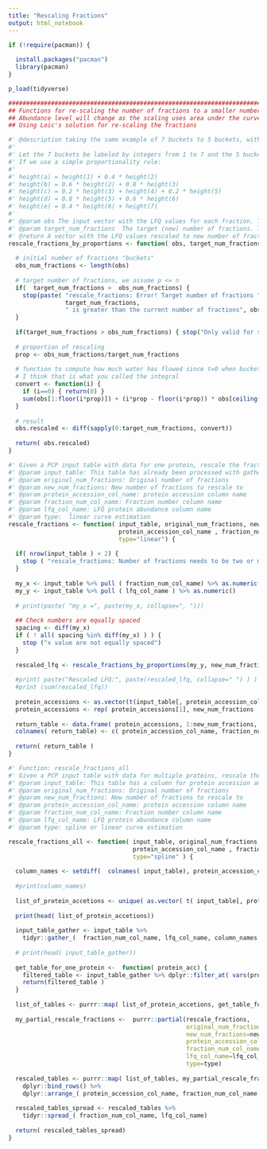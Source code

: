 ```yaml
---
title: "Rescaling Fractions"
output: html_notebook
---
```


```r
if (!require(pacman)) {
  
  install.packages("pacman")
  library(pacman)
}

p_load(tidyverse)
```


```r
################################################################################################################################
## Functions for re-scaling the number of fractions to a smaller number of fractions, preserving the shape of the PCP profile.
## Abundance level will change as the scaling uses area under the curve calculations (e.g. integration).
## Using Loic's solution for re-scaling the fractions

#' @description taking the same example of 7 buckets to 5 buckets, with heights 1, 5, 3, 7, 6, 4, 5.
#' 
#' Let the 7 buckets be labeled by integers from 1 to 7 and the 5 buckets labeled by letters from a to e:
#' If we use a simple proportionality rule:
#'   
#' height(a) = height(1) + 0.4 * height(2)
#' height(b) = 0.6 * height(2) + 0.8 * height(3)
#' height(c) = 0.2 * height(3) + height(4) + 0.2 * height(5)
#' height(d) = 0.8 * height(5) + 0.6 * height(6)
#' height(e) = 0.4 * height(6) + height(7)
#' 
#' @param obs The input vector with the LFQ values for each fraction. The observed (existing) number of fractions is calculated from this vector.
#' @param target_num_fractions  The target (new) number of fractions. This value must be less than or equal to the length of the input 'obs' vector. 
#' @return A vector with the LFQ values rescaled to new number of fractions. 
rescale_fractions_by_proportions <- function( obs, target_num_fractions ) {
  
  # initial number of fractions "buckets"
  obs_num_fractions <- length(obs)
  
  # target number of fractions, we assume p <= n
  if(  target_num_fractions >  obs_num_fractions) {
    stop(paste( "rescale_fractions: Error! Target number of fractions ", 
                target_num_fractions, 
                " is greater than the current number of fractions", obs_num_fractions, "." ) )
  }
  
  if(target_num_fractions > obs_num_fractions) { stop("Only valid for sub-sampling") }
  
  # proportion of rescaling
  prop <- obs_num_fractions/target_num_fractions
  
  # function to compute how much water has flowed since t=0 when bucket i starts
  # I think that is what you called the integral
  convert <- function(i) {
    if (i==0) { return(0) }
    sum(obs[1:floor(i*prop)]) + (i*prop - floor(i*prop)) * obs[ceiling(i*prop)]
  }
  
  # result
  obs.rescaled <- diff(sapply(0:target_num_fractions, convert))
  
  return( obs.rescaled)
}
```

```r
#' Given a PCP input table with data for one protein, rescale the fractions from orginal number of fractions to new number of fractions.
#' @param input_table: This table has already been processed with gather so that there is a column for fraction number, and another column for LFQ abundance. The input table should only have one protein.
#' @param original_num_fractions: Original number of fractions
#' @param new_num_fractions: New number of fractions to rescale to 
#' @param protein_accession_col_name: protein accession column name
#' @param fraction_num_col_name: Fraction number column name
#' @param lfq_col_name: LFQ protein abundance column name
#' @param type:  linear curve estimation
rescale_fractions <- function( input_table, original_num_fractions, new_num_fractions, 
                               protein_accession_col_name , fraction_num_col_name, lfq_col_name, 
                               type="linear") {
  
  if( nrow(input_table ) < 2) {
    stop ( "rescale_fractions: Number of fractions needs to be two or more. Stop because this is not satistified.\n")
  }
  
  my_x <- input_table %>% pull ( fraction_num_col_name) %>% as.numeric()
  my_y <- input_table %>% pull ( lfq_col_name ) %>% as.numeric()
  
  # print(paste( "my_x =", paste(my_x, collapse=", ")))
  
  ## Check numbers are equally spaced
  spacing <- diff(my_x)
  if ( ! all( spacing %in% diff(my_x) ) ) {
    stop ("x value are not equally spaced")
  }
  
  rescaled_lfq <- rescale_fractions_by_proportions(my_y, new_num_fractions)
  
  #print( paste("Rescaled LFQ:", paste(rescaled_lfq, collapse=" ") ) )
  #print (sum(rescaled_lfq))
  
  protein_accessions <- as.vector(t(input_table[, protein_accession_col_name])) 
  protein_accessions <- rep( protein_accessions[1], new_num_fractions  )
  
  return_table <- data.frame( protein_accessions, 1:new_num_fractions,  rescaled_lfq )
  colnames( return_table) <- c( protein_accession_col_name, fraction_num_col_name, lfq_col_name)
  
  return( return_table )
}
```

```r
#' Function: rescale_fractions_all
#' Given a PCP input table with data for multiple proteins, rescale the fractions from orginal number of fractions to new number of fractions.
#' @param input_table: This table has a column for protein accession and one column per fraction.
#' @param original_num_fractions: Original number of fractions
#' @param new_num_fractions: New number of fractions to rescale to 
#' @param protein_accession_col_name: protein accession column name
#' @param fraction_num_col_name: Fraction number column name
#' @param lfq_col_name: LFQ protein abundance column name
#' @param type: spline or linear curve estimation

rescale_fractions_all <- function( input_table, original_num_fractions, new_num_fractions, 
                                   protein_accession_col_name , fraction_num_col_name, lfq_col_name, 
                                   type="spline" ) {
  
  column_names <- setdiff(  colnames( input_table), protein_accession_col_name)
  
  #print(column_names)
  
  list_of_protein_accetions <- unique( as.vector( t( input_table[, protein_accession_col_name]) ))
  
  print(head( list_of_protein_accetions))
  
  input_table_gather <- input_table %>%
    tidyr::gather_(  fraction_num_col_name, lfq_col_name, column_names  ) 
  
  # print(head( input_table_gather))
  
  get_table_for_one_protein <-  function( protein_acc) { 
    filtered_table <- input_table_gather %>% dplyr::filter_at( vars(protein_accession_col_name), any_vars(. == protein_acc)  )
    return(filtered_table )
  }
  
  list_of_tables <- purrr::map( list_of_protein_accetions, get_table_for_one_protein) 
  
  my_partial_rescale_fractions <-  purrr::partial(rescale_fractions,  
                                                  original_num_fractions=original_num_fractions, 
                                                  new_num_fractions=new_num_fractions, 
                                                  protein_accession_col_name=protein_accession_col_name , 
                                                  fraction_num_col_name=fraction_num_col_name, 
                                                  lfq_col_name=lfq_col_name, 
                                                  type=type)
  
  rescaled_tables <- purrr::map( list_of_tables, my_partial_rescale_fractions )  %>% 
    dplyr::bind_rows() %>%
    dplyr::arrange_( protein_accession_col_name, fraction_num_col_name )
  
  rescaled_tables_spread <- rescaled_tables %>%
    tidyr::spread_( fraction_num_col_name, lfq_col_name)
  
  return( rescaled_tables_spread)  
}
```


